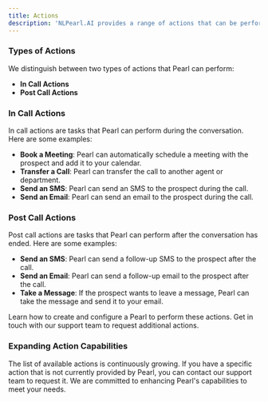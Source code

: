 ```yaml
---
title: Actions
description: 'NLPearl.AI provides a range of actions that can be performed by your Pearl both during and after calls. These actions are designed to automate tasks, improve efficiency, and enhance customer interactions.'
---
```





### Types of Actions

We distinguish between two types of actions that Pearl can perform:

- **In Call Actions**
- **Post Call Actions**

### In Call Actions

In call actions are tasks that Pearl can perform during the conversation. Here are some examples:

- **Book a Meeting**: Pearl can automatically schedule a meeting with the prospect and add it to your calendar.
- **Transfer a Call**: Pearl can transfer the call to another agent or department.
- **Send an SMS**: Pearl can send an SMS to the prospect during the call.
- **Send an Email**: Pearl can send an email to the prospect during the call.

### Post Call Actions

Post call actions are tasks that Pearl can perform after the conversation has ended. Here are some examples:

- **Send an SMS**: Pearl can send a follow-up SMS to the prospect after the call.
- **Send an Email**: Pearl can send a follow-up email to the prospect after the call.
- **Take a Message**: If the prospect wants to leave a message, Pearl can take the message and send it to your email.

<CardGroup cols={2}>
  <Card
    title="Create Pearl"
    icon="wand-magic"
    href="/docs/create_pearl"
  >
    Learn how to create and configure a Pearl to perform these actions.
  </Card>
  <Card
    title="Contact Support"
    icon="headset"
    href="mailto:support@nlpearl.ai"
  >
    Get in touch with our support team to request additional actions.
  </Card>
</CardGroup>

### Expanding Action Capabilities

The list of available actions is continuously growing. If you have a specific action that is not currently provided by Pearl, you can contact our support team to request it. We are committed to enhancing Pearl's capabilities to meet your needs.

